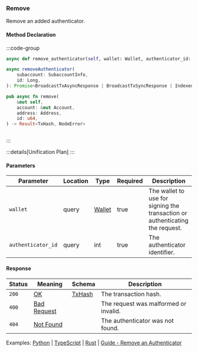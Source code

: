 ### Remove

Remove an added authenticator.

#### Method Declaration

:::code-group

```python [Python]
async def remove_authenticator(self, wallet: Wallet, authenticator_id: int)
```

```typescript [TypeScript]
async removeAuthenticator(
    subaccount: SubaccountInfo,
    id: Long,
): Promise<BroadcastTxAsyncResponse | BroadcastTxSyncResponse | IndexedTx>
```

```rust [Rust]
pub async fn remove(
    &mut self,
    account: &mut Account,
    address: Address,
    id: u64,
) -> Result<TxHash, NodeError>
```

```url [API]

```

:::

:::details[Unification Plan]
:::

#### Parameters

| Parameter          | Location | Type     | Required | Description                                                                  |
| ------------------ | -------- | -------- | -------- | ---------------------------------------------------------------------------- |
| `wallet`           | query    | [Wallet] | true     | The wallet to use for signing the transaction or authenticating the request. |
| `authenticator_id` | query    | int      | true     | The authenticator identifier.                                                |

#### Response

| Status | Meaning       | Schema   | Description                           |
| ------ | ------------- | -------- | ------------------------------------- |
| `200`  | [OK]          | [TxHash] | The transaction hash.                 |
| `400`  | [Bad Request] |          | The request was malformed or invalid. |
| `404`  | [Not Found]   |          | The authenticator was not found.      |

Examples: [Python] | [TypeScript] | [Rust] | [Guide - Remove an Authenticator]

[Python]: https://github.com/dydxprotocol/v4-clients/blob/3e8c7e1b960291b7ef273962d374d9934a5c4d33/v4-client-py-v2/examples/authenticator_management.py#L68
[TypeScript]: https://github.com/dydxprotocol/v4-clients/blob/3e8c7e1b960291b7ef273962d374d9934a5c4d33/v4-client-js/examples/permissioned_keys_example.ts#L50
[Rust]: https://github.com/dydxprotocol/v4-clients/blob/3e8c7e1b960291b7ef273962d374d9934a5c4d33/v4-client-rs/client/examples/authenticator.rs#L146
[Guide - Remove an Authenticator]: ../../interaction/permissioned-keys#remove-the-authenticator
[Wallet]: /types/wallet
[TxHash]: /types/tx_hash
[Bad Request]: /types/bad-request
[Not Found]: /types/not-found
[OK]: /types/ok
